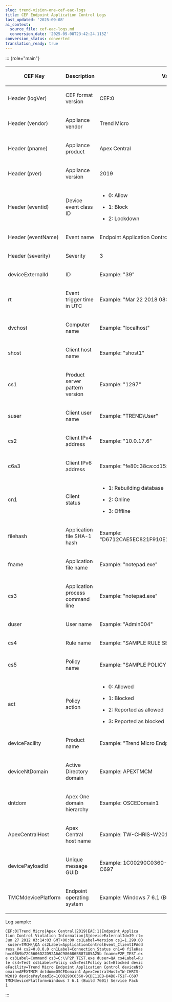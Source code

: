 ```yaml
---
slug: trend-vision-one-cef-eac-logs
title: CEF Endpoint Application Control Logs
last_updated: '2025-09-08'
ai_context:
  source_file: cef-eac-logs.md
  conversion_date: '2025-09-08T23:42:24.115Z'
conversion_status: converted
translation_ready: true
---
```


::: {role="main"}

<table>
<colgroup>
<col style="width: 25%" />
<col style="width: 38%" />
<col style="width: 38%" />
</colgroup>
<thead>
<tr>
<th><p>CEF Key</p></th>
<th><p>Description</p></th>
<th><p>Value</p></th>
</tr>
</thead>
<tbody>
<tr>
<td><p>Header (logVer)</p></td>
<td><p>CEF format version</p></td>
<td><p>CEF:0</p></td>
</tr>
<tr>
<td><p>Header (vendor)</p></td>
<td><p>Appliance vendor</p></td>
<td><p>Trend Micro</p></td>
</tr>
<tr>
<td><p>Header (pname)</p></td>
<td><p>Appliance product</p></td>
<td><p>Apex Central</p></td>
</tr>
<tr>
<td><p>Header (pver)</p></td>
<td><p>Appliance version</p></td>
<td><p>2019</p></td>
</tr>
<tr>
<td><p>Header (eventid)</p></td>
<td><p>Device event class ID</p></td>
<td><ul>
<li><p>0: Allow</p></li>
<li><p>1: Block</p></li>
<li><p>2: Lockdown</p></li>
</ul></td>
</tr>
<tr>
<td><p>Header (eventName)</p></td>
<td><p>Event name</p></td>
<td><p>Endpoint Application Control Violation Information</p></td>
</tr>
<tr>
<td><p>Header (severity)</p></td>
<td><p>Severity</p></td>
<td><p>3</p></td>
</tr>
<tr>
<td><p>deviceExternalId</p></td>
<td><p>ID</p></td>
<td><p>Example: "39"</p></td>
</tr>
<tr>
<td><p>rt</p></td>
<td><p>Event trigger time in UTC</p></td>
<td><p>Example: "Mar 22 2018 08:23:23 GMT+00:00"</p></td>
</tr>
<tr>
<td><p>dvchost</p></td>
<td><p>Computer name</p></td>
<td><p>Example: "localhost"</p></td>
</tr>
<tr>
<td><p>shost</p></td>
<td><p>Client host name</p></td>
<td><p>Example: "shost1"</p></td>
</tr>
<tr>
<td><p>cs1</p></td>
<td><p>Product server pattern version</p></td>
<td><p>Example: "1297"</p></td>
</tr>
<tr>
<td><p>suser</p></td>
<td><p>Client user name</p></td>
<td><p>Example: "TREND\User"</p></td>
</tr>
<tr>
<td><p>cs2</p></td>
<td><p>Client IPv4 address</p></td>
<td><p>Example: "10.0.17.6"</p></td>
</tr>
<tr>
<td><p>c6a3</p></td>
<td><p>Client IPv6 address</p></td>
<td><p>Example: "fe80::38ca:cd15:443c:40bb%11"</p></td>
</tr>
<tr>
<td><p>cn1</p></td>
<td><p>Client status</p></td>
<td><ul>
<li><p>1: Rebuilding database</p></li>
<li><p>2: Online</p></li>
<li><p>3: Offline</p></li>
</ul></td>
</tr>
<tr>
<td><p>filehash</p></td>
<td><p>Application file SHA-1 hash</p></td>
<td><p>Example: "D6712CAE5EC821F910E14945153AE7871AA536CA"</p></td>
</tr>
<tr>
<td><p>fname</p></td>
<td><p>Application file name</p></td>
<td><p>Example: "notepad.exe"</p></td>
</tr>
<tr>
<td><p>cs3</p></td>
<td><p>Application process command line</p></td>
<td><p>Example: "notepad.exe"</p></td>
</tr>
<tr>
<td><p>duser</p></td>
<td><p>User name</p></td>
<td><p>Example: "Admin004"</p></td>
</tr>
<tr>
<td><p>cs4</p></td>
<td><p>Rule name</p></td>
<td><p>Example: "SAMPLE RULE SET"</p></td>
</tr>
<tr>
<td><p>cs5</p></td>
<td><p>Policy name</p></td>
<td><p>Example: "SAMPLE POLICY"</p></td>
</tr>
<tr>
<td><p>act</p></td>
<td><p>Policy action</p></td>
<td><ul>
<li><p>0: Allowed</p></li>
<li><p>1: Blocked</p></li>
<li><p>2: Reported as allowed</p></li>
<li><p>3: Reported as blocked</p></li>
</ul></td>
</tr>
<tr>
<td><p>deviceFacility</p></td>
<td><p>Product name</p></td>
<td><p>Example: "Trend Micro Endpoint Application Control"</p></td>
</tr>
<tr>
<td><p>deviceNtDomain</p></td>
<td><p>Active Directory domain</p></td>
<td><p>Example: APEXTMCM</p></td>
</tr>
<tr>
<td><p>dntdom</p></td>
<td><p>Apex One domain hierarchy</p></td>
<td><p>Example: OSCEDomain1</p></td>
</tr>
<tr>
<td><p>ApexCentralHost</p></td>
<td><p>Apex Central host name</p></td>
<td><p>Example: TW-CHRIS-W2019</p></td>
</tr>
<tr>
<td><p>devicePayloadId</p></td>
<td><p>Unique message GUID</p></td>
<td><p>Example: 1C00290C0360-9CDE11EB-D4B8-F51F-C697</p></td>
</tr>
<tr>
<td><p>TMCMdevicePlatform</p></td>
<td><p>Endpoint operating system</p></td>
<td><p>Example: Windows 7 6.1 (Build 7601) Service Pack 1</p></td>
</tr>
</tbody>
</table>

Log sample:

``` codeblock
CEF:0|Trend Micro|Apex Central|2019|EAC:1|Endpoint Applica
tion Control Violation Information|3|deviceExternalId=39 rt=
Jun 27 2012 03:14:03 GMT+00:00 cs1Label=Version cs1=1.299.00
 suser=TMCM\\QA cs2Label=ApplicationControlEvent_ClientIPAdd
ress_V4 cs2=0.0.0.0 cn1Label=Connection_Status cn1=0 fileHas
h=c0869b72C5606D22D92A6AC986686BB87485A25b fname=P2P_TEST.ex
e cs3Label=Command cs3=C:\\P2P_TEST.exe duser=QA cs4Label=Ru
le cs4=Test cs5Label=Policy cs5=TestPolicy act=Blocked devic
eFacility=Trend Micro Endpoint Application Control deviceNtD
omain=APEXTMCM dntdom=OSCEDomain1 ApexCentralHost=TW-CHRIS-
W2019 devicePayloadId=1C00290C0360-9CDE11EB-D4B8-F51F-C697 
TMCMdevicePlatform=Windows 7 6.1 (Build 7601) Service Pack 
1
```
:::
